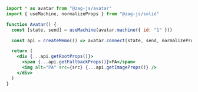 ```jsx
import * as avatar from "@zag-js/avatar"
import { useMachine, normalizeProps } from "@zag-js/solid"

function Avatar() {
  const [state, send] = useMachine(avatar.machine({ id: "1" }))

  const api = createMemo(() => avatar.connect(state, send, normalizeProps))

  return (
    <div {...api.getRootProps()}>
      <span {...api.getFallbackProps()}>PA</span>
      <img alt="PA" src={src} {...api.getImageProps()} />
    </div>
  )
}
```

